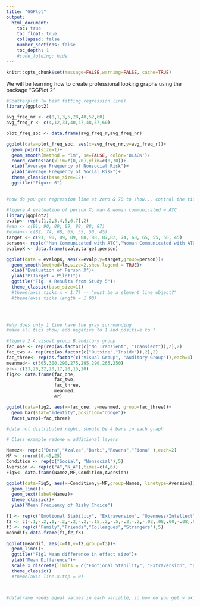 ```yaml
---
title: "GGPlot"
output:
  html_document:
    toc: true
    toc_float: true
    collapsed: false
    number_sections: false
    toc_depth: 1
    #code_folding: hide
---
```


```r
knitr::opts_chunk$set(message=FALSE,warning=FALSE, cache=TRUE)
```

We will be learning how to create professional looking graphs using the package "GGPlot 2"


```r
#Scatterplot (w best fitting regression line)
library(ggplot2)

avg_freq_nr <- c(0,1,3,5,28,48,52,60)
avg_freq_r <- c(4,12,31,40,47,48,57,60)

plot_freq_soc <- data.frame(avg_freq_r,avg_freq_nr)

ggplot(data=plot_freq_soc, aes(x=avg_freq_nr,y=avg_freq_r))+
  geom_point(size=1)+
  geom_smooth(method = "lm", se=FALSE, color='BLACK')+
  coord_cartesian(xlim=c(0,70),ylim=c(0,70))+
  xlab("Average Frequency of Nonsocial Risk")+
  ylab("Average Frequency of Social Risk")+
  theme_classic(base_size=12)+
  ggtitle("Figure 6")
  

#how do you get regression line at zero & 70 to show... control the ticks?
```


```r
#figure 4 evaluation of person X; man & woman communicated w ATC
library(ggplot2)
evalp<- rep(c(1,2,3,4,5,6,7),2)
#man <- c(91, 90, 89, 89, 88, 88, 87)
#woman<- c(82, 74, 68, 65, 55, 50, 45)
target <- c(91, 90, 89, 89, 88, 88, 87,82, 74, 68, 65, 55, 50, 45)
person<- rep(c("Man Communicated with ATC","Woman Communicated with ATC"),times=c(7,7))
evalopX <- data.frame(evalp,target,person)

ggplot(data = evalopX, aes(x=evalp,y=target,group=person))+
  geom_smooth(method=lm,size=2,show.legend = TRUE)+
  xlab("Evaluation of Person X")+
  ylab("P(Target = Pilot)")+
  ggtitle("Fig. 4 Results from Study 5")+
  theme_classic(base_size=11)
  #theme(axis.ticks.x = 1:7) -- "must be a element_line object?"
  #theme(axis.ticks.length = 1.00)
  



#why does only 1 line have the gray surrounding 
#make all tics show; add negative to 1 and positive to 7 

```



```r
#figure 2 A.visual group B.auditory group
fac_one <- rep(rep(as.factor(c("No Transient", "Transient")),2),2)
fac_two <- rep(rep(as.factor(c("Outside","Inside")),2),2)
fac_three<- rep(as.factor(c("Visual Group", "Auditory Group")),each=4)
meanmed<- c(305,300,290,275,295,290,265,250)
er<- c(23,20,22,20,17,20,15,20)
fig2<- data.frame(fac_one,
                  fac_two,
                  fac_three,
                  meanmed,
                  er)

ggplot(data=fig2, aes(x=fac_one, y=meanmed, group=fac_three))+
  geom_bar(stat="identity",position="dodge")+
  facet_wrap(~fac_three)

#data not distributed right, should be 4 bars in each graph
```



```r
# Class example redone w additional layers

Namez<- rep(c("Dara","Azalea","Barbi","Rowena","Fiona" ),each=2)
MF <- rnorm(10,45,25)
Condition <- rep(c("Social", "Nonsocial"),5)
Aversion <- rep(c("A","N_A"),times=c(4,6))
Fig5<- data.frame(Namez,MF,Condition,Aversion)

ggplot(data=Fig5, aes(x=Condition,y=MF,group=Namez, linetype=Aversion))+ #parantheses matter,pay attention
  geom_line()+
  geom_text(label=Namez)+
  theme_classic()+
  ylab("Mean Frequency of Risky Choice")

```



```r
f1 <- rep(c("Emotional Stability", "Extraversion", "Openness/Intellect", "Agreeableness", "Conscientiousness"),4)
f2 <- c(-.1,-.2,.1,-.2,-.2,-.2,-.15,.2,-.5,-.2,-.2,-.02,.08,.00,-.08,.01,.25,.7,.4,.4)
f3 <- rep(c("Family","Friends","Colleagues","Strangers"),5)
meandif<-data.frame(f1,f2,f3)

ggplot(meandif, aes(x=f1,y=f2,group=f3))+
  geom_line()+
  ggtitle("Fig1 Mean difference in effect size")+
  ylab("Mean Difference")+
  scale_x_discrete(limits = c("Emotional Stability", "Extraversion", "Openness/Intellect","Agreeableness","Conscientiousness"))+
  theme_classic()
  #theme(axis.line.x.top = 0)



#dataframe needs equal values in each variable, so how do you get y axis to have all the categories once, not repeated
```







